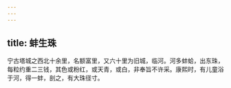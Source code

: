 ```yaml
---
---
---
```

title: 蚌生珠
---



宁古塔城之西北十余里，名额富里，又六十里为旧城，临河。河多蚌蛤，出东珠，每粒约重二三钱，其色或粉红，或天青，或白，非奉旨不许采。康熙时，有儿童浴于河，得一蚌，剖之，有大珠径寸。